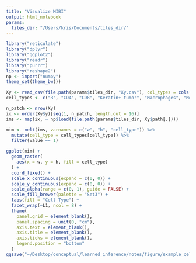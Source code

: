 ```yaml
---
title: "Visualize MIBI"
output: html_notebook
params:
  tiles_dir: "/Users/kris/Documents/tiles_dir/"
---
```


```r
library("reticulate")
library("dplyr")
library("ggplot2")
library("readr")
library("purrr")
library("reshape2")
np <- import("numpy")
theme_set(theme_bw())
```

```r
Xy <- read_csv(file.path(params$tiles_dir, "Xy.csv"), col_types = cols())
cell_types <- c("B", "CD4", "CD8", "Keratin+ tumor", "Macrophages", "Mesenchymal-like", "Other")
```

```r
n_patch <- nrow(Xy)
ix <- order(Xy$y)[seq(1, n_patch, length.out = 16)]
ims <- map(ix, ~ np$load(file.path(params$tiles_dir, Xy$path[.])))
```

```r
mim <- melt(ims, varnames = c("w", "h", "cell_type")) %>%
  mutate(cell_type = cell_types[cell_type]) %>%
  filter(value == 1)

ggplot(mim) +
  geom_raster(
    aes(x = w, y = h, fill = cell_type)
  ) +
  coord_fixed() +
  scale_x_continuous(expand = c(0, 0)) +
  scale_y_continuous(expand = c(0, 0)) +
  scale_alpha(range = c(0, 1), guide = FALSE) +
  scale_fill_brewer(palette = "Set3") +
  labs(fill = "Cell Type") +
  facet_wrap(~L1, ncol = 8) +
  theme(
    panel.grid = element_blank(),
    panel.spacing = unit(0, "cm"),
    axis.text = element_blank(),
    axis.title = element_blank(),
    axis.ticks = element_blank(),
    legend.position = "bottom"
  )
ggsave("~/Desktop/conceptual/learned_inference/notes/figure/example_cells.png", dpi = 500)
```
